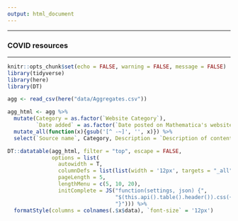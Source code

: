 ```yaml
---
output: html_document
---
```


<style type="text/css">
.navbar-header  {
    margin-left: -160px !important;
}
.main-container {
  max-width: 1500px;
  margin-left: auto;
  margin-right: auto;
}
</style>


******
### COVID resources
******

```r
knitr::opts_chunk$set(echo = FALSE, warning = FALSE, message = FALSE)
library(tidyverse)
library(here)
library(DT)

agg <- read_csv(here("data/Aggregates.csv"))
```

```r
agg_html <- agg %>%
  mutate(Category = as.factor(`Website Category`),
         `Date added` = as.factor(`Date posted on Mathematica's website`)) %>%
  mutate_all(function(x){gsub('[^ -~]', '', x)}) %>%
  select(`Source name`, Category, Description = `Description of contents`, `Date added`)

DT::datatable(agg_html, filter = "top", escape = FALSE,
              options = list(
                autowidth = T,
                columnDefs = list(list(width = '12px', targets = "_all")),
                pageLength = 5, 
                lengthMenu = c(5, 10, 20), 
                initComplete = JS("function(settings, json) {",
                                  "$(this.api().table().header()).css({'font-size': '12px', 'background-color': '#2c3c54', 'color': '#fff'});",
                                  "}"))) %>%  
  formatStyle(columns = colnames(.$x$data), `font-size` = '12px')
```